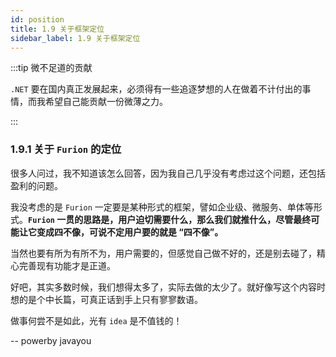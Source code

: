 ```yaml
---
id: position
title: 1.9 关于框架定位
sidebar_label: 1.9 关于框架定位
---
```



:::tip 微不足道的贡献

`.NET` 要在国内真正发展起来，必须得有一些追逐梦想的人在做着不计付出的事情，而我希望自己能贡献一份微薄之力。

:::

### 1.9.1 关于 `Furion` 的定位

很多人问过，我不知道该怎么回答，因为我自己几乎没有考虑过这个问题，还包括盈利的问题。

我没考虑的是 `Furion` 一定要是某种形式的框架，譬如企业级、微服务、单体等形式。**`Furion` 一贯的思路是，用户迫切需要什么，那么我们就推什么，尽管最终可能让它变成四不像，可说不定用户要的就是 “四不像”。**

当然也要有所为有所不为，用户需要的，但感觉自己做不好的，还是别去碰了，精心完善现有功能才是正道。

好吧，其实多数时候，我们想得太多了，实际去做的太少了。就好像写这个内容时想的是个中长篇，可真正话到手上只有寥寥数语。

做事何尝不是如此，光有 `idea` 是不值钱的！

-- powerby javayou
